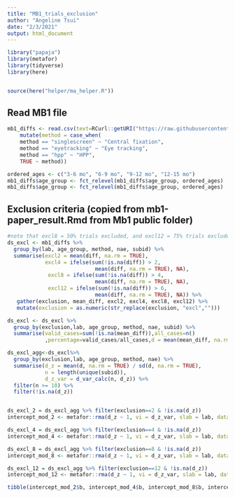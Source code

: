```yaml
---
title: "MB1_trials_exclusion"
author: "Angeline Tsui"
date: "2/3/2021"
output: html_document
---
```


```r
library("papaja")
library(metafor)
library(tidyverse)
library(here)


source(here("helper/ma_helper.R"))
```

## Read MB1 file
```r
mb1_diffs <- read.csv(text=RCurl::getURI("https://raw.githubusercontent.com/manybabies/mb1-analysis-public/master/processed_data/03_data_diff_main.csv"),  na = c("NA", "N/A")) %>% 
    mutate(method = case_when(
    method == "singlescreen" ~ "Central fixation",
    method == "eyetracking" ~ "Eye tracking",
    method == "hpp" ~ "HPP",
    TRUE ~ method)) 

ordered_ages <- c("3-6 mo", "6-9 mo", "9-12 mo", "12-15 mo")
mb1_diffs$age_group <- fct_relevel(mb1_diffs$age_group, ordered_ages)
mb1_diffs$age_group <- fct_relevel(mb1_diffs$age_group, ordered_ages)
```

## Exclusion criteria (copied from mb1-paper_result.Rmd from Mb1 public folder)

```r
#note that excl8 = 50% trials excluded, and excl12 = 75% trials excluded
ds_excl <- mb1_diffs %>% 
  group_by(lab, age_group, method, nae, subid) %>%
  summarise(excl2 = mean(diff, na.rm = TRUE),
            excl4 = ifelse(sum(!is.na(diff)) > 2,
                            mean(diff, na.rm = TRUE), NA),
             excl8 = ifelse(sum(!is.na(diff)) > 4,
                            mean(diff, na.rm = TRUE), NA),
             excl12 = ifelse(sum(!is.na(diff)) > 6,
                            mean(diff, na.rm = TRUE), NA)) %>% 
   gather(exclusion, mean_diff, excl2, excl4, excl8, excl12) %>% 
   mutate(exclusion = as.numeric(str_replace(exclusion, "excl","")))
```


```r

ds_excl <- ds_excl %>%
  group_by(exclusion,lab, age_group, method, nae, subid) %>%
  summarise(valid_cases=sum(!is.na(mean_diff)),all_cases=n()
            ,percentage=valid_cases/all_cases,d = mean(mean_diff, na.rm = TRUE))

ds_excl_agg<-ds_excl%>%
  group_by(exclusion,lab, age_group, method, nae) %>%
  summarise(d_z = mean(d, na.rm = TRUE) / sd(d, na.rm = TRUE), 
            n = length(unique(subid)), 
            d_z_var = d_var_calc(n, d_z)) %>%
  filter(n >= 10) %>%
  filter(!is.na(d_z)) 


ds_excl_2 = ds_excl_agg %>% filter(exclusion==2 & !is.na(d_z)) 
intercept_mod_2 <- metafor::rma(d_z ~ 1, vi = d_z_var, slab = lab, data = ds_excl_2, method = "REML")

ds_excl_4 = ds_excl_agg %>% filter(exclusion==4 & !is.na(d_z)) 
intercept_mod_4 <- metafor::rma(d_z ~ 1, vi = d_z_var, slab = lab, data = ds_excl_4, method = "REML")

ds_excl_8 = ds_excl_agg %>% filter(exclusion==8 & !is.na(d_z)) 
intercept_mod_8 <- metafor::rma(d_z ~ 1, vi = d_z_var, slab = lab, data = ds_excl_8, method = "REML")

ds_excl_12 = ds_excl_agg %>% filter(exclusion==12 & !is.na(d_z)) 
intercept_mod_12 <- metafor::rma(d_z ~ 1, vi = d_z_var, slab = lab, data = ds_excl_12, method = "REML")

tibble(intercept_mod_2$b, intercept_mod_4$b, intercept_mod_8$b, intercept_mod_12$b)

```


